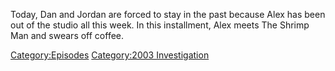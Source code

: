 {{DEFAULTSORT:
    #_EPISODE_0810:February 18-23, 2004
}}{{Episode
    | title             = February 18-23, 2004
    | caption           = Listen to this episode on [https://knowledgefight.libsyn.com/810-february-18-23-2004 Libsyn] [https://open.spotify.com/episode/0Glun7rSYy3iUR9SZGhNXp Spotify], Read the [[Transcript/810: February 18-23, 2004|Unofficial Transcript]]
    | episodeNumber     = 810
    | length            = 01:09:17
    | airDate           = May 26, 2023
    | coverageStartDate = February 18, 2004
    | coverageEndDate   = February 23, 2004
    | episodeType       = [[:Category:2003 Investigation|2003 Investigation]]
    | appearance        = [[Michael Shrimpton]], [[David Kelly]], [[Tom Clancy]], [[Tony Blair]], [[Hutton Gibson]], [[Charlie Sheen]], [[Donald Trump]], [[John Kerry]], [[Mike Pence]]
    | previousEpisode   = [[809: May 18, 2023]]
    | nextEpisode       = [[811: February 24, 2004]]
}}

{{Stub}}

Today, Dan and Jordan are forced to stay in the past because Alex has been out of the studio all this week.  In this installment, Alex meets The Shrimp Man and swears off coffee.

[[Category:Episodes]]
[[Category:2003 Investigation]]
